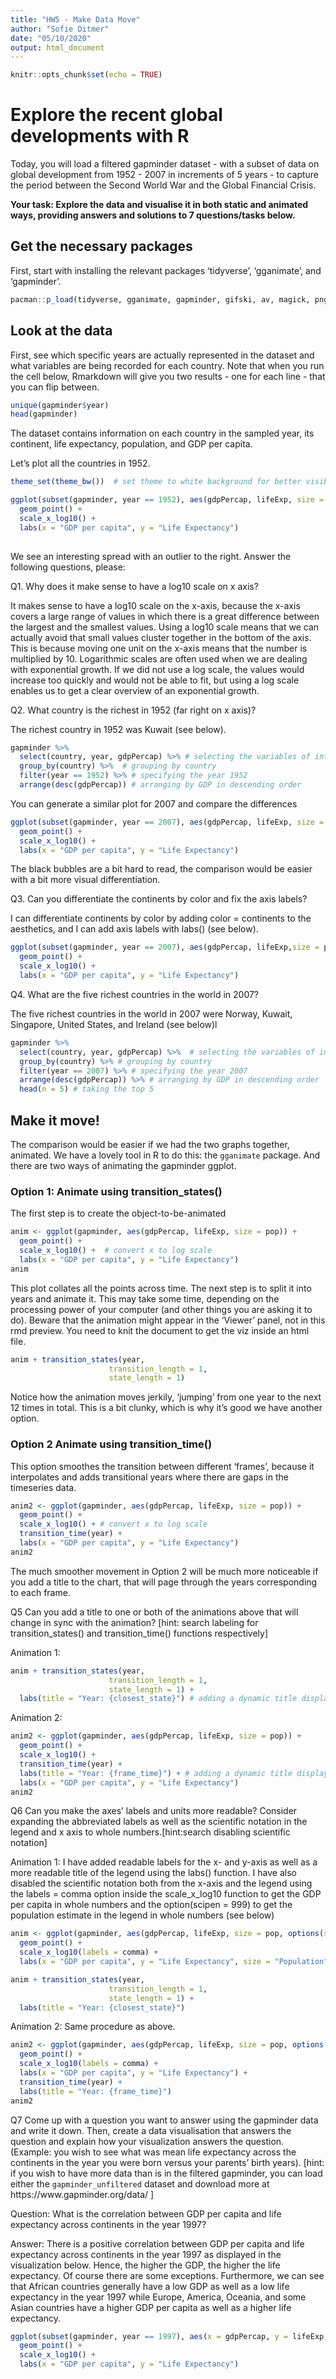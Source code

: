 ```yaml
---
title: "HW5 - Make Data Move"
author: "Sofie Ditmer"
date: "05/10/2020"
output: html_document
---
```


```r
knitr::opts_chunk$set(echo = TRUE)
```

#  Explore the recent global developments with R
Today, you will load a filtered gapminder dataset -  with a subset of data on global development from 1952 - 2007 in increments of 5 years - to capture the period between the Second World War and the Global Financial Crisis. 

**Your task: Explore the data and visualise it in both static and animated ways, providing answers and solutions to 7 questions/tasks below.**

## Get the necessary packages
First, start with installing the relevant packages 'tidyverse', 'gganimate', and 'gapminder'.

```r
pacman::p_load(tidyverse, gganimate, gapminder, gifski, av, magick, png, scales)
```

## Look at the data
First, see which specific years are actually represented in the dataset and what variables are being recorded for each country. Note that when you run the cell below, Rmarkdown will give you two results - one for each line - that you can flip between.
```r
unique(gapminder$year)
head(gapminder)
```
The dataset contains information on each country in the sampled year, its continent, life expectancy, population, and GDP per capita.

Let's plot all the countries in 1952.
```r
theme_set(theme_bw())  # set theme to white background for better visibility

ggplot(subset(gapminder, year == 1952), aes(gdpPercap, lifeExp, size = pop)) +
  geom_point() +
  scale_x_log10() +
  labs(x = "GDP per capita", y = "Life Expectancy")
 
```
We see an interesting spread with an outlier to the right. Answer the following questions, please:

Q1. Why does it make sense to have a log10 scale on x axis?

It makes sense to have a log10 scale on the x-axis, because the x-axis covers a large range of values in which there is a great difference between the largest and the smallest values. Using a log10 scale means that we can actually avoid that small values cluster together in the bottom of the axis. This is because moving one unit on the x-axis means that the number is multiplied by 10. Logarithmic scales are often used when we are dealing with exponential growth. If we did not use a log scale, the values would increase too quickly and would not be able to fit, but using a log scale enables us to get a clear overview of an exponential growth. 

Q2. What country is the richest in 1952 (far right on x axis)?

The richest country in 1952 was Kuwait (see below).

```r
gapminder %>%
  select(country, year, gdpPercap) %>% # selecting the variables of interest
  group_by(country) %>%  # grouping by country 
  filter(year == 1952) %>% # specifying the year 1952
  arrange(desc(gdpPercap)) # arranging by GDP in descending order
```

You can generate a similar plot for 2007 and compare the differences
```r
ggplot(subset(gapminder, year == 2007), aes(gdpPercap, lifeExp, size = pop)) +
  geom_point() +
  scale_x_log10() +
  labs(x = "GDP per capita", y = "Life Expectancy")
```
The black bubbles are a bit hard to read, the comparison would be easier with a bit more visual differentiation.

Q3. Can you differentiate the continents by color and fix the axis labels?

I can differentiate continents by color by adding color = continents to the aesthetics, and I can add axis labels with labs() (see below).

```r
ggplot(subset(gapminder, year == 2007), aes(gdpPercap, lifeExp,size = pop, color = continent)) +
  geom_point() +
  scale_x_log10() +
  labs(x = "GDP per capita", y = "Life Expectancy")
```

Q4. What are the five richest countries in the world in 2007?

The five richest countries in the world in 2007 were Norway, Kuwait, Singapore, United States, and Ireland (see below)l

```r
gapminder %>%
  select(country, year, gdpPercap) %>%  # selecting the variables of interest
  group_by(country) %>% # grouping by country
  filter(year == 2007) %>% # specifying the year 2007
  arrange(desc(gdpPercap)) %>% # arranging by GDP in descending order
  head(n = 5) # taking the top 5
```

##  Make it move!

The comparison would be easier if we had the two graphs together, animated. We have a lovely tool in R to do this: the `gganimate` package. And there are two ways of animating the gapminder ggplot.

### Option 1: Animate using transition_states() 

The first step is to create the object-to-be-animated
```r
anim <- ggplot(gapminder, aes(gdpPercap, lifeExp, size = pop)) +
  geom_point() +
  scale_x_log10() +  # convert x to log scale
  labs(x = "GDP per capita", y = "Life Expectancy")
anim
```

This plot collates all the points across time. The next step is to split it into years and animate it. This may take some time, depending on the processing power of your computer (and other things you are asking it to do). Beware that the animation might appear in the 'Viewer' panel, not in this rmd preview. You need to knit the document to get the viz inside an html file.

```r
anim + transition_states(year, 
                      transition_length = 1,
                      state_length = 1)
```
Notice how the animation moves jerkily, 'jumping' from one year to the next 12 times in total. This is a bit clunky, which is why it's good we have another option. 

### Option 2 Animate using transition_time()
This option smoothes the transition between different 'frames', because it interpolates and adds transitional years where there are gaps in the timeseries data.

```r
anim2 <- ggplot(gapminder, aes(gdpPercap, lifeExp, size = pop)) +
  geom_point() +
  scale_x_log10() + # convert x to log scale
  transition_time(year) +
  labs(x = "GDP per capita", y = "Life Expectancy")
anim2
```

The much smoother movement in Option 2 will be much more noticeable if you add a title to the chart, that will page through the years corresponding to each frame.

Q5 Can you add a title to one or both of the animations above that will change 
 in sync with the animation? [hint: search labeling for transition_states() and transition_time() functions respectively]
 
Animation 1:
```r
anim + transition_states(year, 
                      transition_length = 1,
                      state_length = 1) +
  labs(title = "Year: {closest_state}") # adding a dynamic title displaying the year 

```

Animation 2:
```r
anim2 <- ggplot(gapminder, aes(gdpPercap, lifeExp, size = pop)) +
  geom_point() +
  scale_x_log10() +
  transition_time(year) +
  labs(title = "Year: {frame_time}") + # adding a dynamic title displaying the year
  labs(x = "GDP per capita", y = "Life Expectancy")
anim2
```

Q6 Can you make the axes' labels and units more readable? Consider expanding the abbreviated labels as well as the scientific notation in the legend and x axis to whole numbers.[hint:search disabling scientific notation]

Animation 1:
I have added readable labels for the x- and y-axis as well as a more readable title of the legend using the labs() function. I have also disabled the scientific notation both from the x-axis and the legend using the labels = comma option inside the scale_x_log10 function to get the GDP per capita in whole numbers and the option(scipen = 999) to get the population estimate in the legend in whole numbers (see below)
```r
anim <- ggplot(gapminder, aes(gdpPercap, lifeExp, size = pop, options(scipen = 999))) +
  geom_point() +
  scale_x_log10(labels = comma) +
  labs(x = "GDP per capita", y = "Life Expectancy", size = "Population")

anim + transition_states(year, 
                      transition_length = 1,
                      state_length = 1) +
  labs(title = "Year: {closest_state}")
```

Animation 2:
Same procedure as above.
```r
anim2 <- ggplot(gapminder, aes(gdpPercap, lifeExp, size = pop, options(scipen = 999))) +
  geom_point() +
  scale_x_log10(labels = comma) +
  labs(x = "GDP per capita", y = "Life Expectancy") +
  transition_time(year) +
  labs(title = "Year: {frame_time}")
anim2
```

Q7 Come up with a question you want to answer using the gapminder data and write it down. Then, create a data visualisation that answers the question and explain how your visualization answers the question. (Example: you wish to see what was mean life expectancy across the continents in the year you were born versus your parents' birth years). [hint: if you wish to have more data than is in the filtered gapminder, you can load either the `gapminder_unfiltered` dataset and download more at https://www.gapminder.org/data/ ]

Question: What is the correlation between GDP per capita and life expectancy across continents in the year 1997?

Answer: There is a positive correlation between GDP per capita and life expectancy across continents in the year 1997 as displayed in the visualization below. Hence, the higher the GDP, the higher the life expectancy. Of course there are some exceptions. Furthermore, we can see that African countries generally have a low GDP as well as a low life expectancy in the year 1997 while Europe, America, Oceania, and some Asian countries have a higher GDP per capita as well as a higher life expectancy. 

```r
ggplot(subset(gapminder, year == 1997), aes(x = gdpPercap, y = lifeExp, color = continent)) +
  geom_point() +
  scale_x_log10() +
  labs(x = "GDP per capita", y = "Life Expectancy")
```


